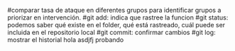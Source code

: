 #comparar tasa de ataque en diferentes grupos para identificar grupos a priorizar en intervención.
#git add: indica que rastree la funcion 
#git status: podemos saber qué existe en el folder, qué está rastreado, cuál puede ser incluida en el repositorio local
#git commit: confirmar cambios 
#git log: mostrar el historial
hola asdjfj
probando 
